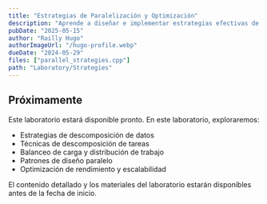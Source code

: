 ```yaml
---
title: "Estrategias de Paralelización y Optimización"
description: "Aprende a diseñar e implementar estrategias efectivas de paralelización. Explora técnicas de descomposición de datos y tareas, y optimiza el rendimiento de aplicaciones paralelas."
pubDate: "2025-05-15"
author: "Railly Hugo"
authorImageUrl: "/hugo-profile.webp"
dueDate: "2024-05-29"
files: ["parallel_strategies.cpp"]
path: "Laboratory/Strategies"
---
```



## Próximamente

Este laboratorio estará disponible pronto. En este laboratorio, exploraremos:

- Estrategias de descomposición de datos
- Técnicas de descomposición de tareas
- Balanceo de carga y distribución de trabajo
- Patrones de diseño paralelo
- Optimización de rendimiento y escalabilidad

<Alert type="info">
  El contenido detallado y los materiales del laboratorio estarán disponibles antes de la fecha de inicio.
</Alert> 
